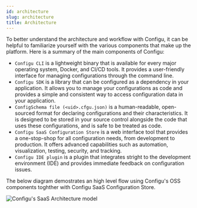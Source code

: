 ```yaml
---
id: architecture
slug: architecture
title: Architecture
---
```


To better understand the architecture and workflow with Configu, it can be helpful to familiarize yourself with the various components that make up the platform. Here is a summary of the main components of Configu:

- `Configu CLI` is a lightweight binary that is available for every major operating system, Docker, and CI/CD tools. It provides a user-friendly interface for managing configurations through the command line.
- `Configu SDK` is a library that can be configured as a dependency in your application. It allows you to manage your configurations as code and provides a simple and consistent way to access configuration data in your application.
- `ConfigSchema file (<uid>.cfgu.json)` is a human-readable, open-sourced format for declaring configurations and their characteristics. It is designed to be stored in your source control alongside the code that uses these configurations, and is safe to be treated as code.
- `Configu SaaS Configuration Store` is a web interface tool that provides a one-stop-shop for all configuration needs, from development to production. It offers advanced capabilities such as automation, visualization, testing, security, and tracking.
- `Configu IDE plugin` is a plugin that integrates stright to the development environment (IDE) and provides immediate feedback on configuration issues.

The below diagram demostrates an high level flow using Configu's OSS components toghther with Configu SaaS Configuration Store.

![Configu's SaaS Architecture model](./architecture-diagramm.jpg)
